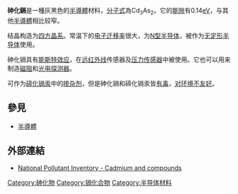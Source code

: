 {{Expand language|en}}
{{Chembox
|   ImageFile = Cadmium arsenide crystals.jpg
|   ImageSize = 240px
|   ImageName = 
|   ImageFile1 = Cadmium arsenide STM2.jpg
|   ImageSize1 = 240px
|   ImageName1 = 
|   OtherNames = 
| Section1 = {{Chembox Identifiers
| CASNo = 12006-15-4
| CASNo_Ref = {{cascite|changed|??}}
|    EINECS  =  234-484-1
|    RTECS  =  
|  ChemSpiderID  =  10678197
|  InChI  =  1/2As.3Cd/q2*-3;3*+2
|  SMILES  =  [Cd+2].[Cd+2].[Cd+2].[AsH6-3].[AsH6-3]
|  InChIKey  =  PYIKGNIRLAMTQG-UHFFFAOYAS
|  PubChem  =  6391215
}}
| Section2 = {{Chembox Properties
|   Formula = Cd<sub>3</sub>As<sub>2</sub>
|   MolarMass = ?
|   Appearance = 灰黑色固體
|   Density = 3.031
|   Solubility = 水中分解
|   MeltingPt = 
|   BoilingPt = 
  }}
| Section3 = {{Chembox Structure
|   Coordination = 
|   CrystalStruct = 
  }}
| Section7 = {{Chembox Hazards
|   EUClass = 
|   FlashPt = 
|   NFPA-F = 1 
|   NFPA-H = 4
|   NFPA-R = 0
|   NFPA-O = W
|   LD50 = no data
  }}
| Section8 = {{Chembox Other
|   OtherAnions = 
|   OtherCations = 
}}
}}
'''砷化鎘'''是一種灰黑色的[[半導體|半導體]]材料，[[分子式|分子式]]為Cd<sub>3</sub>As<sub>2</sub>。它的[[能隙|能隙]]有0.14[[电子伏特|eV]]，与其他[[半導體|半導體]]相比较窄。

结晶构造为[[四方晶系|四方晶系]]。常温下的[[电子迁移率|电子迁移率]]很大，为[[N型半导体|N型半导体]]，被作为[[无定形半导体|无定形半导体]]使用。

砷化镉具有[[能斯特效应|能斯特效应]]，在[[远红外线|远红外线]]传感器及[[压力传感器|压力传感器]]中被使用。它也可以用来制造[[磁阻|磁阻]]和[[光电探测器|光电探测器]]。

可作为[[碲化镉汞|碲化镉汞]]中的[[掺杂_(半导体)|掺杂剂]]，但是砷化镉和碲化镉汞皆[[有毒|有毒]]，[[环境污染|对环境不友好]]。

==參見==
*[[半導體|半導體]]

==外部連結==
* [https://web.archive.org/web/20061210213049/http://www.npi.gov.au/database/substance-info/profiles/17.html National Pollutant Inventory - Cadmium and compounds]{{En icon}}

{{無機化合物小作品}}
{{镉化合物}}

[[Category:砷化物|Category:砷化物]]
[[Category:镉化合物|Category:镉化合物]]
[[Category:半导体材料|Category:半导体材料]]
